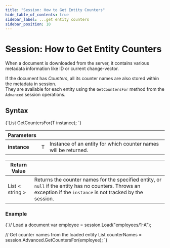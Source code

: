 ```yaml
---
title: "Session: How to Get Entity Counters"
hide_table_of_contents: true
sidebar_label: ...get entity counters
sidebar_position: 10
---
```





# Session: How to Get Entity Counters
<LanguageSwitcher supportedLanguages={supportedLanguages} />
<LanguageContent language="csharp">


When a document is downloaded from the server, it contains various metadata information like ID or current change-vector.  
  
 If the document has *Counters*, all its counter names are also stored within the metadata in session.  
 They are available for each entity using the `GetCountersFor` method from the `Advanced` session operations.

## Syntax

<TabItem value="syntax" label="syntax">
<CodeBlock language="csharp">
{`List<string> GetCountersFor<T>(T instance);
`}
</CodeBlock>
</TabItem>

| Parameters | | |
| ------------- | ------------- | ----- |
| **instance** | T | Instance of an entity for which counter names will be returned. |

| Return Value | |
| ------------- | ----- |
| List &lt; string &gt; | Returns the counter names for the specified entity, or `null` if the entity has no counters. Throws an exception if the `instance` is not tracked by the session. |

### Example

<TabItem value="example" label="example">
<CodeBlock language="csharp">
{`// Load a document
var employee = session.Load<Employee>("employees/1-A");

// Get counter names from the loaded entity
List<string> counterNames = session.Advanced.GetCountersFor(employee);
`}
</CodeBlock>
</TabItem>


</LanguageContent>

<!---
### Session
- [What is a Session and How Does it Work](../../../client-api/session/what-is-a-session-and-how-does-it-work)
- [How to Get and Modify Entity Metadata](../../../client-api/session/how-to/get-and-modify-entity-metadata)

### Counters
- [Counters Overview](../../../client-api/session/counters/overview)


-->